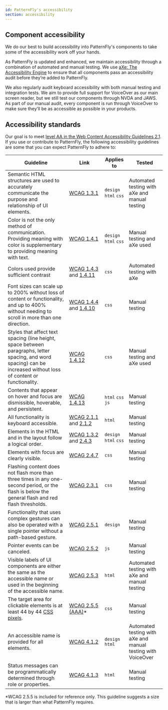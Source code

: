 ```yaml
---
id: PatternFly's accessibility
section: accessibility
---
```


## Component accessibility 

We do our best to build accessibility into PatternFly's components to take some of the accessibility work off your hands.

As PatternFly is updated and enhanced, we maintain  accessibility through a combination of automated and manual testing. We use [aXe: The Accessibility Engine](https://www.deque.com/axe/) to ensure that all components pass an accessibility audit before they’re added to PatternFly. 

We also regularly audit keyboard accessibility with both manual testing and integration tests. We aim to provide full support for VoiceOver as our main screen reader, but we still test our components through NVDA and JAWS. As part of our manual audit, every component is run through VoiceOver to make sure they’ll be as accessible as possible in your products.

## Accessibility standards

Our goal is to meet [level AA in the Web Content Accessibility Guidelines 2.1](https://www.w3.org/WAI/WCAG21/quickref/?currentsidebar=%23col_customize&levels=aaa). If you use or contribute to PatternFly, the following accessibility guidelines are some that you can expect PatternFly to adhere to:

| Guideline  | Link  | Applies to  | Tested |
| --- | --- | --- | --- |
| Semantic HTML structures are used to accurately communicate the purpose and relationship of UI elements. | [WCAG 1.3.1](//www.w3.org/WAI/WCAG21/quickref#info-and-relationships) | `design` `html` `css` | Automated testing with aXe and manual testing |
|Color is not the only method of communication. Providing meaning with color is supplementary to providing meaning with text. | [WCAG 1.4.1](//www.w3.org/WAI/WCAG21/quickref#use-of-color) | `design` `html` `css` | Manual testing and aXe used |
| Colors used provide sufficient contrast | [WCAG 1.4.3](//www.w3.org/WAI/WCAG21/quickref#contrast-minimum) and [1.4.11](//www.w3.org/WAI/WCAG21/quickref#non-text-contrast) | `css` | Automated testing with aXe |
| Font sizes can scale up to 200% without loss of content or functionality, and up to 400% without needing to scroll in more than one direction.  | [WCAG&nbsp;1.4.4](//www.w3.org/WAI/WCAG21/quickref#resize-text) and [1.4.10](//www.w3.org/WAI/WCAG21/quickref#reflow) | `css` | Manual testing |
| Styles that affect text spacing (line height, space between paragraphs, letter spacing, and word spacing) can be increased without loss of content or functionality. | [WCAG 1.4.12](//www.w3.org/WAI/WCAG21/quickref#text-spacing) | `css` | Manual testing and aXe used |
| Contents that appear on hover and focus are dismissible, hoverable, and persistent. | [WCAG 1.4.13](//www.w3.org/WAI/WCAG21/quickref#content-on-hover-or-focus) | `html` `css` `js` | Manual testing | 
| All functionality is keyboard accessible. | [WCAG 2.1.1](//www.w3.org/WAI/WCAG21/quickref#keyboard) and [2.1.2](//www.w3.org/WAI/WCAG21/quickref#no-keyboard-trap) | `html` | Manual testing |
| Elements in the HTML and in the layout follow a logical order. | [WCAG 1.3.2](//www.w3.org/WAI/WCAG21/quickref#meaningful-sequence) and [2.4.3](//www.w3.org/WAI/WCAG21/quickref#focus-order) | `design` `html` `css` | Manual testing |
| Elements with focus are clearly visible. | [WCAG 2.4.7](//www.w3.org/WAI/WCAG21/quickref#focus-visible) | `css` | Manual testing |
| Flashing content does not flash more than three times in any one-second period, or the flash is below the general flash and red flash thresholds. | [WCAG 2.3.1](//www.w3.org/WAI/WCAG21/quickref/?showtechniques=231#three-flashes-or-below-threshold) | `css` | Manual testing|
| Functionality that uses complex gestures can also be operated with a single pointer without a path-based gesture. | [WCAG 2.5.1](//www.w3.org/WAI/WCAG21/quickref#pointer-gestures) | `design` | Manual testing |
| Pointer events can be canceled.  | [WCAG 2.5.2](//www.w3.org/WAI/WCAG21/quickref#pointer-cancellation) | `js` | Manual testing |
| Visible labels of UI components are either the same as the accessible name or used in the beginning of the accessible name. | [WCAG 2.5.3](//www.w3.org/WAI/WCAG21/quickref#label-in-name) | `html` | Automated testing with aXe and manual testing |
| The target area for clickable elements is at least 44 by 44 [CSS pixels](//www.w3.org/TR/WCAG21#dfn-css-pixels). | [WCAG 2.5.5 (AAA)](//www.w3.org/WAI/WCAG21/quickref#target-size)* | `css` | Manual testing |
| An accessible name is provided for all elements. | [WCAG 4.1.2](//www.w3.org/WAI/WCAG21/quickref#name-role-value) | `design` `html` | Automated testing with aXe and manual testing with VoiceOver
| Status messages can be programmatically determined through role or properties. | [WCAG 4.1.3](//www.w3.org/WAI/WCAG21/quickref#status-messages) | `html` | Manual testing |

*WCAG 2.5.5 is included for reference only. This guideline suggests a size that is larger than what PatternFly requires.